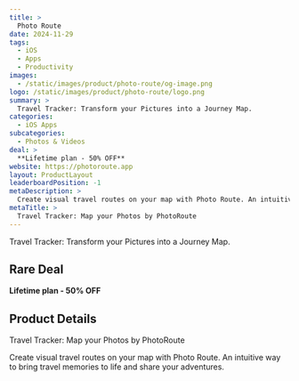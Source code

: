```yaml
---
title: >
  Photo Route
date: 2024-11-29
tags:
  - iOS
  - Apps
  - Productivity
images:
  - /static/images/product/photo-route/og-image.png
logo: /static/images/product/photo-route/logo.png
summary: >
  Travel Tracker: Transform your Pictures into a Journey Map.
categories:
  - iOS Apps
subcategories:
  - Photos & Videos
deal: >
  **Lifetime plan - 50% OFF**
website: https://photoroute.app
layout: ProductLayout
leaderboardPosition: -1
metaDescription: >
  Create visual travel routes on your map with Photo Route. An intuitive way to bring travel memories to life and share your adventures.
metaTitle: >
  Travel Tracker: Map your Photos by PhotoRoute
---
```

Travel Tracker: Transform your Pictures into a Journey Map.

## Rare Deal

**Lifetime plan - 50% OFF**

## Product Details

Travel Tracker: Map your Photos by PhotoRoute

Create visual travel routes on your map with Photo Route. An intuitive way to bring travel memories to life and share your adventures.
